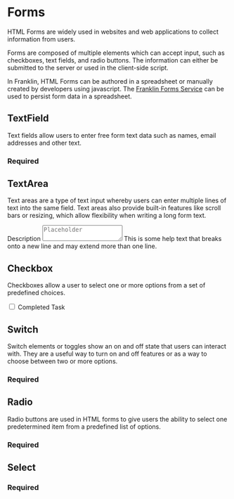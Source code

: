 
# Forms

HTML Forms are widely used in websites and web applications to collect information from users. 

Forms are composed of multiple elements which can accept input, such as checkboxes, text fields, and radio buttons. The information can either be submitted to the server or used in the client-side script. 

In Franklin, HTML Forms can be authored in a spreadsheet or manually created by developers using javascript. The [Franklin Forms Service](https://www.hlx.live/developer/forms) can be used to persist form data in a spreadsheet.

## TextField

Text fields allow users to enter free form text data such as names, email addresses and other text.

<Canvas>
  <Story id="form-text-field--default"/>
</Canvas>

### Required

<Canvas>
  <Story id="form-text-field--required"/>
</Canvas>

## TextArea

Text areas are a type of text input whereby users can enter multiple lines of text into the same field. Text areas also provide built-in features like scroll bars or resizing, which allow flexibility when writing a long form text.

<Canvas>
<form class="row">
  <div class="group">
    <label for="email">Description</label>
    <textarea type="text" id="email" placeholder="Placeholder"></textarea>
    <span>This is some help text that breaks onto a new line and may extend more than one line.</span>
  </div>
</form>
</Canvas>

## Checkbox

Checkboxes allow a user to select one or more options from a set of predefined choices.

<Canvas>
<form>  
  <div class="group">
    <input type="checkbox" id="checkbox"/>
    <label for="checkbox">Completed Task</label>
  </div>
</form>
</Canvas>

## Switch

Switch elements or toggles show an on and off state that users can interact with. They are a useful way to turn on and off features or as a way to choose between two or more options. 

<Canvas>
  <Story id="form-switch--default"/>
</Canvas>

### Required

<Canvas>
  <Story id="form-switch--required"/>
</Canvas>

## Radio

Radio buttons are used in HTML forms to give users the ability to select one predetermined item from a predefined list of options. 

<Canvas>
  <Story id="form-radio--default"/>
</Canvas>

### Required

<Canvas>
  <Story id="form-radio--required"/>
</Canvas>

## Select

<Canvas>
  <Story id="form-select--default"/>
</Canvas>

### Required

<Canvas>
  <Story id="form-select--required"/>
</Canvas>